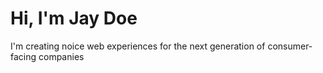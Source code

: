 # Hi, I'm Jay Doe

I'm creating noice web experiences for the next generation of consumer-facing companies

